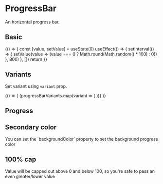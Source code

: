 
<Meta title="Components/ProgressBar" component={ProgressBar} />

# ProgressBar

<Description>An horizontal progress bar.</Description>

## Basic

<Canvas>
  <Story name="basic">
    {() => {
      const [value, setValue] = useState(0)
      useEffect(() => {
        setInterval(() => {
          setValue(value => (value === 0 ? Math.round(Math.random() * 100) : 0))
        }, 800)
      }, [])
      return <ProgressBar value={value} />
    }}
  </Story>
</Canvas>

## Variants

<Description>Set variant using `variant` prop.</Description>

<Canvas>
  <Story name="variants">
    {() => (
      <Boxer my={1}>
        {progressBarVariants.map(variant => (
          <UncontrolledProgressBar key={variant} variant={variant} />
        ))}
      </Boxer>
    )}
  </Story>
</Canvas>

## Progress

<Canvas>
  <Story name="progress">
    <ProgressBar progress />
  </Story>
</Canvas>

## Secondary color

<Description>
  You can set the `backgroundColor` property to set the background progress
  color
</Description>

<Canvas>
  <Story name="background">
    <ProgressBar value={60} backgroundColor="green" />
  </Story>
</Canvas>

## 100% cap

<Description>
  Value will be capped out above 0 and below 100, so you're safe to pass an even
  greater/lower value
</Description>

<Canvas>
  <Story name="cap">
    <Boxer my={1}>
      <ProgressBar value={600} />
      <ProgressBar value={-600} />
    </Boxer>
  </Story>
</Canvas>
